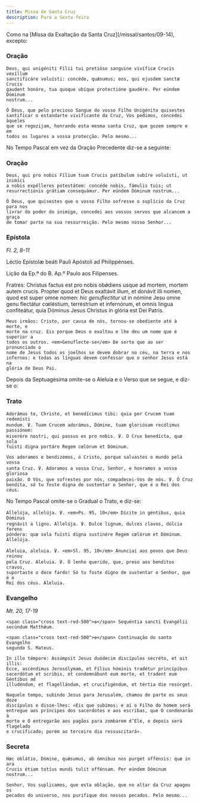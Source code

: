```yaml
---
title: Missa de Santa Cruz
description: Para a Sexta-feira
---
```


<aside>
  Como na [Missa da Exaltação da Santa Cruz](/missal/santos/09-14), excepto:
</aside>

### Oração

<div class="side-by-side not-content">

    Deus, qui unigéniti Fílii tui pretióso sanguine vivíficæ Crucis vexíllum
    sanctificáre voluísti: concéde, quǽsumus; eos, qui ejusdem sanctæ Crucis
    gaudent honóre, tua quoque ubíque protectióne gaudére. Per eúndem Dóminum
    nostrum...

    Ó Deus, que pelo precioso Sangue do vosso Filho Unigénito quisestes
    santificar o estandarte vivificante da Cruz, Vos pedimos, concedei àqueles
    que se regozijam, honrando esta mesma santa Cruz, que gozem sempre e em
    todos os lugares a vossa protecção. Pelo mesmo...

</div>

<aside>No Tempo Pascal em vez da Oração Precedente diz-se a seguinte:</aside>

### Oração

<div class="side-by-side not-content">

    Deus, qui pro nobis Fílium tuum Crucis patíbulum subíre voluísti, ut inimíci
    a nobis expélleres potestátem: concéde nobis, fámulis tuis; ut
    resurrectiónis grátiam consequámur. Per eúndem Dóminum nostrum...

    Ó Deus, que quisestes que o vosso Filho sofresse o suplício da Cruz para nos
    livrar do poder do inimigo, concedei aos vossos servos que alcancem a graça
    de tomar parte na sua ressurreição. Pelo mesmo nosso Senhor...

</div>

### Epístola

<em>Fl. 2, 8-11</em>

<div class="side-by-side not-content">

Léctio Epístolæ beáti Pauli Apóstoli ad Philippénses.

Lição da Ep.ª do B. Ap.º Paulo aos Filipenses.

  <span>
    Fratres: Christus factus est pro nobis obǿdiens usque ad mortem, mortem
    autem crucis. Propter quod et Deus exaltávit illum, et donávit illi nomen,
    quod est super omne nomen: <em>hic genuflectitur</em> ut in nómine Jesu omne
    genu flectátur cœléstium, terréstrium et infernórum, et omnis lingua
    confiteátur, quia Dóminus Jesus Christus in glória est Dei Patris.

    Meus irmãos: Cristo, por causa de nós, tornou-se obediente até à morte, e
    morte na cruz. Eis porque Deus o exaltou e lhe deu um nome que é superior a
    todos os outros. <em>Genuflecte-se</em> De sorte que ao ser pronunciado o
    nome de Jesus todos os joelhos se devem dobrar no céu, na terra e nos
    infernos: e todas as línguas devem confessar que o senhor Jesus está na
    glória de Deus Pai.

</div>

<aside>
  Depois da Septuagésima omite-se o Aleluia e o Verso que se segue, e diz-se o:
</aside>

### Trato

<div class="side-by-side not-content">

    Adorámus te, Christe, et benedícimus tibi: quia per Crucem tuam redemísti
    mundum. ℣. Tuam Crucem adorámus, Dómine, tuam gloriósam recólimus passiónem:
    miserére nostri, qui passus es pro nobis. ℣. O Crux benedícta, quæ sola
    fuisti digna portáre Regem cœlórum et Dóminum.

    Vos adoramos e bendizemos, ó Cristo, porque salvastes o mundo pela vossa
    santa Cruz. ℣. Adoramos a vossa Cruz, Senhor, e honramos a vossa gloriosa
    paixão. O Vós, que sofrestes por nós, compadecei-Vos de nós. ℣. Ó Cruz
    bendita, só tu foste digna de sustentar o Senhor, que é o Rei dos céus.

</div>

<aside>No Tempo Pascal omite-se o Gradual o Trato, e diz-se:</aside>

<div class="side-by-side not-content">

    Allelúja, allelúja. ℣. <em>Ps. 95, 10</em> Dícite in géntibus, quia Dóminus
    regnávit a ligno. Allelúja. ℣. Dulce lignum, dulces clavos, dúlcia ferens
    póndera: quæ sola fuísti digna sustinére Regem cœlórum et Dóminum. Allelúja.

    Aleluia, aleluia. ℣. <em>Sl. 95, 10</em> Anunciai aos povos que Deus reinou
    pela Cruz. Aleluia. ℣. Ó lenho querido, que, preso aos benditos cravos,
    suportaste o doce fardo! Só tu foste digno de sustentar o Senhor, que é o
    Rei dos céus. Aleluia.

</div>

### Evangelho

<em>Mt. 20, 17-19</em>

<div class="side-by-side not-content">

    <span class="cross text-red-500">✠</span> Sequéntia sancti Evangélii
    secúndum Matthǽum.

    <span class="cross text-red-500">✠</span> Continuação do santo Evangelho
    segundo S. Mateus.

    In illo témpore: Assúmpsit Jesus duódecim discípulos secréto, et ait illis:
    Ecce, ascéndimus Jerosólymam, et Fílius hóminis tradétur princípibus
    sacerdótum et scribis, et condemnábunt eum morte, et tradent eum Géntibus ad
    illudéndum, et flagellándum, et crucifigéndum, et tértia die resúrget.

    Naquele tempo, subindo Jesus para Jerusalém, chamou de parte os seus doze
    discípulos e disse-lhes: «Eis que subimos; e aí o Filho do homem será
    entregue aos príncipes dos sacerdotes e aos escribas, que O condenarão à
    morte e O entregarão aos pagãos para zombarem d’Ele, e depois será flagelado
    e crucificado; porém ao terceiro dia ressuscitará».

</div>

### Secreta

<div class="side-by-side not-content">

    Hæc oblátio, Dómine, quǽsumus, ab ómnibus nos purget offénsis: quæ in ara
    Crucis étiam totíus mundi tulit offénsam. Per eúndem Dóminum nostrum...

    Senhor, Vos suplicamos, que esta oblação, que no altar da Cruz apagou os
    pecados do universo, nos purifique dos nossos pecados. Pelo mesmo...

</div>
